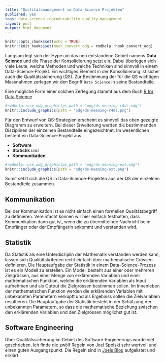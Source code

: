 ```yaml
---
title: "Qualitätsmanagement in Data Science Projekten"
published: yes
tags: data science reproducability quality management
layout: post
output: html_document
---
```


```r
knitr::opts_chunk$set(echo = TRUE)
knitr::knit_hooks$set(hook_convert_odg = rmdhelp::hook_convert_odg)
```

Langsam legt sich der Hype um das neu entstandene Gebiet namens **Data Science** und die Phase der Konsolidierung setzt ein. Dabei überlegen sich viele Leute, welche Methoden und welche Techniken sind sinnvoll in einem Data-Science-Projekt. Ein wichtiges Element in der Konsolidierung ist sicher auch die Qualitätssicherung (QS). Zur Bestimmung der für die QS wichtigen Massnahmen zerlegen wir den Begriff `Data Science` in seine Bestandteile.

Eine mögliche Form einer solchen Zerlegung stammt aus dem Buch [R for Data Science](https://r4ds.had.co.nz/)

```r
#rmdhelp::use_odg_graphic(ps_path = "odg/ds-meaning-r4ds.odg")
knitr::include_graphics(path = "odg/ds-meaning-r4ds.png")
```
 
Für den Entwurf von QS-Strategien erscheint es sinnvoll das oben gezeigte Diagramm zu erweitern. Bei dieser Erweiterung werden die bestimmenden Disziplinen der einzelnen Bestandteile eingezeichtnet. Im wesentlichen besteht ein Data-Science-Projekt aus 

* __Software__ 
* __Statistik__ und 
* __Kommunikation__

```r
#rmdhelp::use_odg_graphic(ps_path = "odg/ds-meaning-ext.odg")
knitr::include_graphics(path = "odg/ds-meaning-ext.png")
```
 
Somit setzt sich die QS in Data-Science-Projekten aus der QS der einzelnen Bestandteile zusammen. 


## Kommunikation
Bei der Kommunikation ist es nicht einfach einen formellen Qualitätsbegriff zu definieren. Vereinfacht können wir hier einfach festhalten, dass Kommunikation dann gut ist, wenn die zu übermittelnde Nachricht beim Empfänger oder der Empfängerin ankommt und verstanden wird. 


## Statistik
Da Statistik als eine Unterdisziplin der Mathematik verstanden werden kann, lassen sich Qualitätskriterien recht einfach über mathematische Grössen definieren. Die Hauptaufgabe der Statistik in einem Data-Science-Prozess ist es ein Modell zu erstellen. Ein Modell besteht aus einer oder mehreren Zielgrössen, aus einer Menge von erklärenden Variablen und einer mathematischen Funktion, welche die erklärenden Variablen als Input aufnehmen und als Output die Zielgrössen bestimmen sollen. Im Innenleben der mathematischen Funktion werden die erklärenden Variablen mit unbekannten Parametern verküpft und als Ergebniss sollen die Zielvariablen resultieren. Die Hauptaufgabe der Statistik besteht in der Schätzung der unbekannten Parametern, so dass die mathematische Beziehung zwischen den erklärenden Variablen und den Zielgrössen möglichst gut ist.


## Software Engineering
Über Qualitätssicherung im Gebiet des Software-Engineerings wurde viel geschrieben. Ich finde die zwölf Regeln von Joel Spolski sehr wertvoll und einen guten Ausgangspunkt. Die Regeln sind in [Joels Blog](https://www.joelonsoftware.com/2000/08/09/the-joel-test-12-steps-to-better-code/) aufgelistet und erklärt.